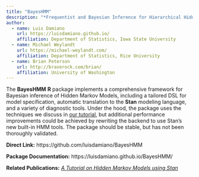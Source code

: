 ```yaml
---
title: "BayesHMM"
description: "*Frequentist and Bayesian Inference for Hierarchical Hidden Markov Models Using Stan*"
author:
  - name: Luis Damiano
    url: https://luisdamiano.github.io/
    affiliation: Department of Statistics, Iowa State University
  - name: Michael Weylandt
    url: https://michael-weylandt.com/
    affiliation: Department of Statistics, Rice University
  - name: Brian Peterson
    url: http://braverock.com/brian/
    affiliation: University of Washington
---
```


The **BayesHMM** **R** package implements a comprehensive framework for Bayesian inference of Hidden Markov Models, including a tailored DSL for model specification, automatic translation to the **Stan** modeling language, and a variety of diagnostic tools. Under the hood, the package uses the techniques we discuss in [our tutorial](../publications/luis.html), but additional performance improvements could be achieved by rewriting the backend to use Stan's new built-in HMM tools. The package should be stable, but has not been thoroughly validated.

**Direct Link:** https://github.com/luisdamiano/BayesHMM

**Package Documentation:** https://luisdamiano.github.io/BayesHMM/

**Related Publications:** [*A Tutorial on Hidden Markov Models using Stan*](../publications/luis.html)
